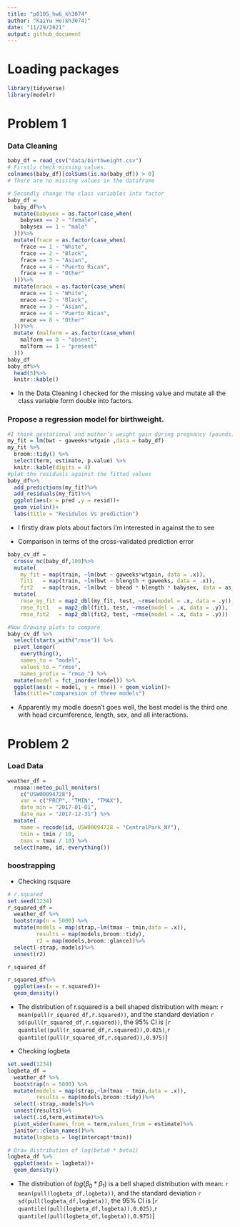 ```yaml
---
title: "p8105_hw6_kh3074"
author: "KaiYu He(kh3074)"
date: "11/29/2021"
output: github_document
---
```


# Loading packages
```r
library(tidyverse)
library(modelr)
```


# Problem 1

### Data Cleaning
```r
baby_df = read_csv("data/birthweight.csv")
# Firstly check missing values.
colnames(baby_df)[colSums(is.na(baby_df)) > 0]
# There are no missing values in the dataframe

# Secondly change the class variables into factor
baby_df = 
  baby_df%>%
  mutate(babysex = as.factor(case_when(
    babysex == 2 ~ "female",
    babysex == 1 ~ "male"
  )))%>% 
  mutate(frace = as.factor(case_when(
    frace == 1 ~ "White",
    frace == 2 ~ "Black",
    frace == 3 ~ "Asian",
    frace == 4 ~ "Puerto Rican",
    frace == 8 ~ "Other"
  )))%>%
  mutate(mrace = as.factor(case_when(
    mrace == 1 ~ "White",
    mrace == 2 ~ "Black",
    mrace == 3 ~ "Asian",
    mrace == 4 ~ "Puerto Rican",
    mrace == 8 ~ "Other"
  )))%>%
  mutate (malform = as.factor(case_when(
    malform == 0 ~ "absent",
    malform == 1 ~ "present"
  )))
baby_df
baby_df%>%
  head(5)%>%
  knitr::kable()
```

- In the Data Cleaning I checked for the missing value and mutate all the class variable form double into factors.

### Propose a regression model for birthweight.
```r
#I think gestational and mother’s weight gain during pregnancy (pounds) are the key factors of babies' weight
my_fit = lm(bwt ~ gaweeks*wtgain ,data = baby_df)
my_fit %>%
  broom::tidy() %>%
  select(term, estimate, p.value) %>%
  knitr::kable(digits = 4)
#plot the residuals against the fitted values
baby_df%>%
  add_predictions(my_fit)%>%
  add_residuals(my_fit)%>%
  ggplot(aes(x = pred ,y = resid))+
  geom_violin()+
  labs(title = "Residules Vs prediction")
```
- I firstly draw plots about factors i'm interested in against the  to see 

- Comparison in terms of the cross-validated prediction error
```r
baby_cv_df = 
  crossv_mc(baby_df,100)%>%
  mutate(
    my_fit = map(train, ~lm(bwt ~ gaweeks*wtgain, data = .x)),
    fit1   = map(train, ~lm(bwt ~ blength + gaweeks, data = .x)),
    fit2   = map(train, ~lm(bwt ~ bhead * blength * babysex, data = as_tibble(.x)))) %>% 
  mutate(
    rmse_my_fit = map2_dbl(my_fit, test, ~rmse(model = .x, data = .y)),
    rmse_fit1   = map2_dbl(fit1, test, ~rmse(model = .x, data = .y)),
    rmse_fit2   = map2_dbl(fit2, test, ~rmse(model = .x, data = .y)))

#Now Drawing plots to compare
baby_cv_df %>% 
  select(starts_with("rmse")) %>% 
  pivot_longer(
    everything(),
    names_to = "model", 
    values_to = "rmse",
    names_prefix = "rmse_") %>% 
  mutate(model = fct_inorder(model)) %>% 
  ggplot(aes(x = model, y = rmse)) + geom_violin()+
  labs(title="comparesion of three models")
```
- Apparently my modle doesn't goes well, the best model is the third one with head circumference, length, sex, and all interactions.  

# Problem 2

### Load Data
```r
weather_df = 
  rnoaa::meteo_pull_monitors(
    c("USW00094728"),
    var = c("PRCP", "TMIN", "TMAX"), 
    date_min = "2017-01-01",
    date_max = "2017-12-31") %>%
  mutate(
    name = recode(id, USW00094728 = "CentralPark_NY"),
    tmin = tmin / 10,
    tmax = tmax / 10) %>%
  select(name, id, everything())
```

### boostrapping

- Checking rsquare  
```r
# r.squared
set.seed(1234)
r_squared_df = 
  weather_df %>%
  bootstrap(n = 5000) %>% 
  mutate(models = map(strap,~lm(tmax ~ tmin,data = .x)),
         results = map(models,broom::tidy),
         r2 = map(models,broom::glance))%>%
  select(-strap,-models)%>%
  unnest(r2)

r_squared_df

r_squared_df%>%
  ggplot(aes(x = r.squared))+
  geom_density()
```
- The distribution of r.squared is a bell shaped distribution with mean: `r mean(pull(r_squared_df,r.squared))`, and the standard deviation `r sd(pull(r_squared_df,r.squared))`, the 95% CI is [`r quantile((pull(r_squared_df,r.squared)),0.025)`,`r quantile((pull(r_squared_df,r.squared)),0.975)`]  

- Checking logbeta
```r
set.seed(1234)
logbeta_df = 
  weather_df %>%
  bootstrap(n = 5000) %>% 
  mutate(models = map(strap,~lm(tmax ~ tmin,data = .x)),
         results = map(models,broom::tidy))%>%
  select(-strap,-models)%>%
  unnest(results)%>%
  select(.id,term,estimate)%>%
  pivot_wider(names_from = term,values_from = estimate)%>%
  janitor::clean_names()%>%
  mutate(logbeta = log(intercept*tmin))

# Draw distribution of log(beta0 * beta1)
logbeta_df %>%
  ggplot(aes(x = logbeta))+
  geom_density()
```

- The distribution of $log(\beta_0 * \beta_1)$ is a bell shaped distribution with mean: `r mean(pull(logbeta_df,logbeta))`, and the standard deviation `r sd(pull(logbeta_df,logbeta))`, the 95% CI is [`r quantile((pull(logbeta_df,logbeta)),0.025)`,`r quantile((pull(logbeta_df,logbeta)),0.975)`]  







